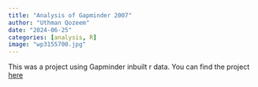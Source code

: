 ```yaml
---
title: "Analysis of Gapminder 2007"
author: "Uthman Qozeem"
date: "2024-06-25"
categories: [analysis, R]
image: "wp3155700.jpg"
---
```


This was a project using Gapminder inbuilt r data. You can find the project [here](https://uthmanqozeem.github.io/Gapminder_dash/){target="_blank"}
